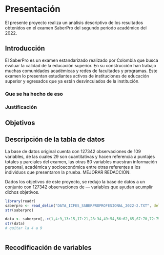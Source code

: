 # Presentación {.unnumbered}

El presente proyecto realiza un análisis descriptivo de los resultados obtenidos en el examen SaberPro del segundo periodo académico del 2022.

## Introducción

El SaberPro es un examen estandarizado realizado por Colombia que busca evaluar la calidad de la educación superior. En su construcción han trabajo muchas comunidades académicas y redes de facultades y programas. Este examen lo presentan estudiantes activos de instituciones de educación superior y egresados que ya están desvinculados de la institución. 

### Que se ha hecho de eso
### Justificación

## Objetivos



## Descripción de la tabla de datos

La base de datos original cuenta con 127342 observaciones de 109 variables, de las cuales 29 son cuantitativas y hacen referencia a puntajes totales y parciales del examen, las otras 80 variables muestran información personal, académica y socioeconómica entre otras referentes a los individuos que presentaron la prueba. MEJORAR REDACCIÓN.

Dados los objetivos de este proyecto, se redujo la base de datos a un conjunto con 127342 observaciones de --- variables que ayudan acumplir dichos objetivos.

```r
library(readr)
saberpro <- read_delim("DATA_ICFES_SABERPROPROFESIONAL_2022-2.TXT", delim = "¬", escape_double = FALSE, trim_ws = TRUE)
str(saberpro)

data <- saberpro[,-c(1,4:9,13:15,17:21,28:34,49:54,56:62,65,67:70,72:75,77:82,84:86,88:90,92:94,96:98,100:102,105:109)]
str(data)
# quitar la 4 a 9
```

```r

```


## Recodificación de variables